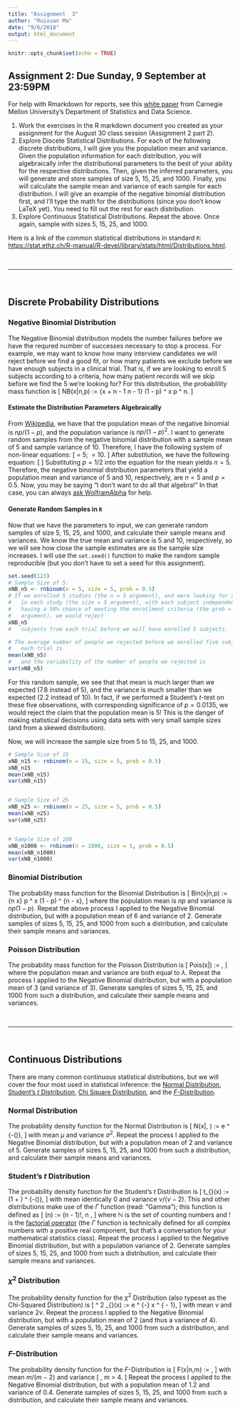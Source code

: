 ```yaml
---
title: "Assignment  3"
author: "Ruixuan Ma"
date: "9/6/2018"
output: html_document
---
```


```r
knitr::opts_chunk$set(echo = TRUE)
```

## Assignment 2: Due Sunday, 9 September at 23:59PM
For help with Rmarkdown for reports, see this [white paper](http://www.stat.cmu.edu/~cshalizi/rmarkdown/#math-in-r-markdown) from Carnegie Mellon University's Department of Statistics and Data Science.

1. Work the exercises in the R markdown document you created as your assignment for the August 30 class session (Assignment 2 part 2).
2. Explore Discete Statistical Distributions. For each of the following discrete distributions, I will give you the population mean and variance. Given the population information for each distribution, you will algebraically infer the distributional parameters to the best of your ability for the respective distributions. Then, given the inferred parameters, you will generate and store samples of size 5, 15, 25, and 1000. Finally, you will calculate the sample mean and variance of each sample for each distribution. I will give an example of the negative binomial distribution first, and I'll type the math for the distributions (since you don't know LaTeX yet). You need to fill out the rest for each distribution.
3. Explore Continuous Statistical Distributions. Repeat the above. Once again, sample with sizes 5, 15, 25, and 1000.

Here is a link of the common statistical distributions in standard `R`: <https://stat.ethz.ch/R-manual/R-devel/library/stats/html/Distributions.html>.


</br>

*******************************************************************************
</br>


## Discrete Probability Distributions
### Negative Binomial Distribution
The Negative Binomial distribution models the number failures before we have the requred number of successes necessary to stop a process. For example, we may want to know how many interview candidates we will reject before we find a good fit, or how many patients we exclude before we have enough subjects in a clinical trial. That is, if we are looking to enroll 5 subjects according to a criteria, how many patient records will we skip before we find the 5 we're looking for? For this distribution, the probablility mass function is
\[
NB(x|n,p) := {x + n - 1 \choose n - 1} (1 - p) ^ x p ^ n.
\]

#### Estimate the Distribution Parameters Algebraically
From [Wikipedia](https://en.wikipedia.org/wiki/Negative_binomial_distribution), we have that the population mean of the negative binomial is $np/(1 - p)$, and the population variance is $np/(1 - p)^2$. I want to generate random samples from the
negative binomial distribution with a sample mean of 5 and sample variance of 10. Therefore, I have the following system of non-linear equations:
\[
\frac{np}{1 - p} = 5;\quad\ \frac{np}{(1 - p) ^ 2} = 10.
\]
After substitution, we have the following equation:
\[
\begin{align}
\frac{2np}{1 - p} &= \frac{np}{(1 - p) ^ 2} \\
\Longrightarrow\qquad 2(1 - p) ^ 2 &= 1 - p \qquad\ p \in (0,1) \\
\Longrightarrow\qquad\qquad\quad\ p &= 1/2.
\end{align}
\]
Substituting $p = 1/2$ into the equation for the mean yields $n = 5$. Therefore, the negative binomial distribution parameters that yield a population mean and variance of 5 and 10, respectively, are $n = 5$ and $p = 0.5$. Now, you may be saying "I don't want to do all that algebra!" In that case, you can always [ask WolframAlpha](https://www.wolframalpha.com/input/?i=n+*+p+%2F+(1+-+p)+%3D+5;+n+*+p+%2F+(1+-+p)+%5E+2+%3D+10) for help.

#### Generate Random Samples in `R`
Now that we have the parameters to input, we can generate random samples of size 5, 15, 25, and 1000, and calculate their sample means and variances. We know the true mean and variance is 5 and 10, respectively, so we will see how close the sample estimates are as the sample size increases. I will use the `set.seed()` function to make the random sample reproducible (but you don't have to set a seed for this assignment).
```r
set.seed(123)
# Sample Size of 5:
xNB_n5 <- rnbinom(n = 5, size = 5, prob = 0.5)
# If we enrolled 5 studies (the n = 5 argument), and were looking for 5 subjects
#   in each study (the size = 5 argument), with each subject independently
#   having a 50% chance of meeting the enrollment criteria (the prob = 0.5
#   argument), we would reject
xNB_n5
#   subjects from each trial before we will have enrolled 5 subjects.

# The average number of people we rejected before we enrolled five subjects in
#   each trial is
mean(xNB_n5)
#   and the variability of the number of people we rejected is
var(xNB_n5)
```

For this random sample, we see that that mean is much larger than we expected (7.8 instead of 5), and the variance is much smaller than we expected (2.2 instead of 10). In fact, if we performed a Student's $t$-test on these five observations, with corresponding significance of $p = 0.0135$, we would reject the claim that the population mean is 5! This is the danger of making statistical decisions using data sets with very small sample sizes (and from a skewed distribution).

Now, we will increase the sample size from 5 to 15, 25, and 1000.
```r
# Sample Size of 15
xNB_n15 <- rnbinom(n = 15, size = 5, prob = 0.5)
xNB_n15
mean(xNB_n15)
var(xNB_n15)


# Sample Size of 25
xNB_n25 <- rnbinom(n = 25, size = 5, prob = 0.5)
mean(xNB_n25)
var(xNB_n25)


# Sample Size of 100
xNB_n1000 <- rnbinom(n = 1000, size = 5, prob = 0.5)
mean(xNB_n1000)
var(xNB_n1000)
```


### Binomial Distribution
The probability mass function for the Binomial Distribution is 
\[
Bin(x|n,p) := {n \choose x} p ^ x (1 - p) ^ {n - x},
\]
where the population mean is $np$ and variance is $np(1 - p)$. Repeat the above process I applied to the Negative Binomial distribution, but with a population mean of 6 and variance of 2. Generate samples of sizes 5, 15, 25, and 1000 from such a distribution, and calculate their sample means and variances. 


### Poisson Distribution
The probability mass function for the Poisson Distribution is
\[
Pois(x|\lambda) := \frac{\lambda ^ x e ^ {\lambda}}{x!},
\]
where the population mean and variance are both equal to $\lambda$. Repeat the process I applied to the Negative Binomial distribution, but with a population mean of 3 (and variance of 3). Generate samples of sizes 5, 15, 25, and 1000 from such a distribution, and calculate their sample means and variances. 


</br>

*******************************************************************************
</br>


## Continuous Distributions
There are many common continuous statistical distributions, but we will cover the four most used in statistical inference: the [Normal Distribution](https://en.wikipedia.org/wiki/Normal_distribution), [Student's $t$ Distribution](https://en.wikipedia.org/wiki/Student%27s_t-distribution), [Chi Square Distribution](https://en.wikipedia.org/wiki/Chi-squared_distribution), and the [$F$-Distribution](https://en.wikipedia.org/wiki/F-distribution).


### Normal Distribution
The probability density function for the Normal Distribution is
\[
N(x|\mu, \sigma) := \frac{1}{\sqrt{2 \pi \sigma ^ 2}} e ^ {-\left(\frac{(x - \mu) ^ 2}{2 \sigma ^ 2}\right)},
\]
with mean $\mu$ and variance $\sigma ^ 2$. Repeat the process I applied to the Negative Binomial distribution, but with a population mean of 2 and variance of 5. Generate samples of sizes 5, 15, 25, and 1000 from such a distribution, and calculate their sample means and variances. 


### Student's $t$ Distribution
The probability density function for the Student's $t$ Distribution is
\[
t_{\nu}(x) := \frac{\Gamma\left(\frac{\nu + 1}{2}\right)}{\sqrt{\nu \pi} \Gamma\left(\frac{\nu}{2}\right)} \left(1 + \frac{x ^ 2}{\nu}\right) ^ {-\left(\frac{\nu + 1}{2}\right)},
\]
with mean identically $0$ and variance $\nu / (\nu - 2)$. This and other distributions make use of the $\Gamma$ function (read: "Gamma"); this function is defined as
\[
\Gamma(n) := (n - 1)!,\ n \in \mathbb{N},
\]
where $\mathbb{N}$ is the set of counting numbers and $!$ is the [factorial operator](https://en.wikipedia.org/wiki/Factorial) (the $\Gamma$ function is technically defined for all complex numbers with a positive real component, but that's a conversation for your mathematical statistics class). Repeat the process I applied to the Negative Binomial distribution, but with a population variance of 2. Generate samples of sizes 5, 15, 25, and 1000 from such a distribution, and calculate their sample means and variances. 


### $\chi ^ 2$ Distribution
The probability density function for the $\chi ^ 2$ Distribution (also typeset as the Chi-Squared Distribution) is
\[
\chi ^ 2 _{\nu}(x) := \frac{2 ^ {-\frac{\nu}{2}}}{\Gamma\left(\frac{\nu}{2}\right)} e ^ {-\frac{x}{2}} x ^ {\frac{\nu}{2} - 1},
\]
with mean $\nu$ and variance $2 \nu$. Repeat the process I applied to the Negative Binomial distribution, but with a population mean of 2 (and thus a variance of 4). Generate samples of sizes 5, 15, 25, and 1000 from such a distribution, and calculate their sample means and variances. 


### $F$-Distribution
The probability density function for the $F$-Distribution is
\[
F(x|n,m) := \frac{\Gamma\left(\frac{n + m}{2}\right) \sqrt{n ^ n m ^ m}}{\Gamma\left(\frac{n}{2}\right) \Gamma\left(\frac{m}{2}\right)} \sqrt{\frac{x ^ {n - 2}}{(nx + m) ^ {n + m}}},
\]
with mean $m / (m - 2)$ and variance
\[
\frac{2m ^ 2 (n + m - 2)}{n (m - 2) ^ 2 (m - 4)},\ m > 4.
\]
Repeat the process I applied to the Negative Binomial distribution, but with a population mean of 1.2 and variance of 0.4. Generate samples of sizes 5, 15, 25, and 1000 from such a distribution, and calculate their sample means and variances. 